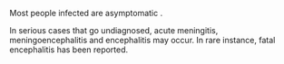 Most people infected are asymptomatic . 

In serious cases that go undiagnosed, acute meningitis, meningoencephalitis and encephalitis may occur.  In rare instance, fatal encephalitis has been reported.
